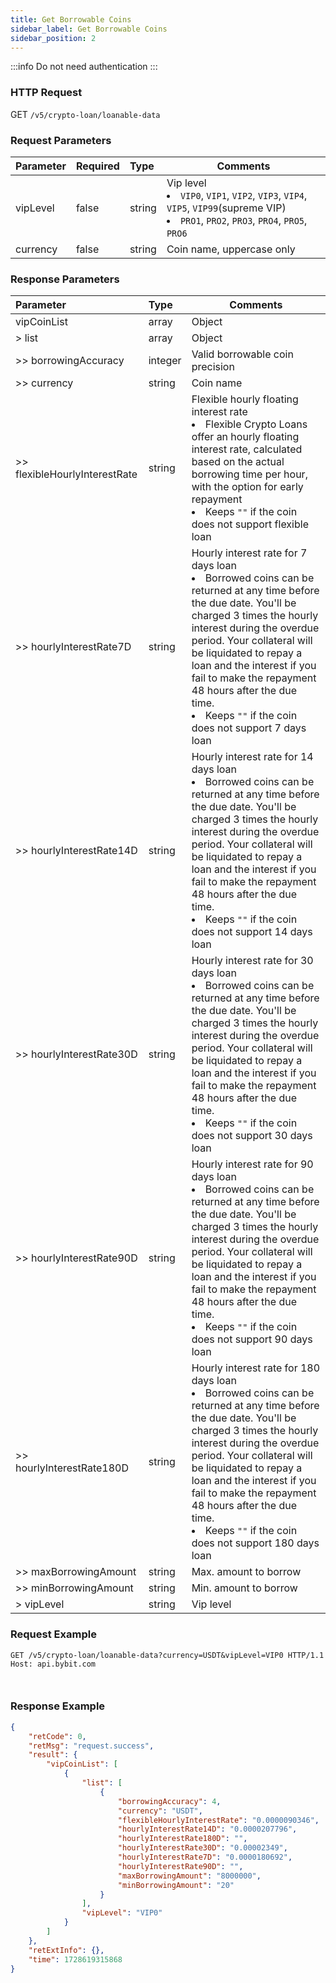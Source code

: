 ```yaml
---
title: Get Borrowable Coins
sidebar_label: Get Borrowable Coins
sidebar_position: 2
---
```

:::info
Do not need authentication
:::

### HTTP Request
GET `/v5/crypto-loan/loanable-data`

### Request Parameters
| Parameter | Required | Type | Comments|
|:----- |:-------|:-----|------ |
|vipLevel|false|string|Vip level <li>`VIP0`, `VIP1`, `VIP2`, `VIP3`, `VIP4`, `VIP5`, `VIP99`(supreme VIP)</li><li>`PRO1`, `PRO2`, `PRO3`, `PRO4`, `PRO5`, `PRO6`</li>|
|currency|false|string|Coin name, uppercase only |

### Response Parameters
| Parameter | Type | Comments|
|:----- |:-----|----- |
|vipCoinList|array|Object|
|> list|array |Object |
|>> borrowingAccuracy|integer |Valid borrowable coin precision|
|>> currency|string |Coin name|
|>> flexibleHourlyInterestRate|string |Flexible hourly floating interest rate<li>Flexible Crypto Loans offer an hourly floating interest rate, calculated based on the actual borrowing time per hour, with the option for early repayment</li><li>Keeps `""` if the coin does not support flexible loan</li>|
|>> hourlyInterestRate7D|string |Hourly interest rate for 7 days loan<li>Borrowed coins can be returned at any time before the due date. You'll be charged 3 times the hourly interest during the overdue period. Your collateral will be liquidated to repay a loan and the interest if you fail to make the repayment 48 hours after the due time.</li><li>Keeps `""` if the coin does not support 7 days loan</li>|
|>> hourlyInterestRate14D|string |Hourly interest rate for 14 days loan<li>Borrowed coins can be returned at any time before the due date. You'll be charged 3 times the hourly interest during the overdue period. Your collateral will be liquidated to repay a loan and the interest if you fail to make the repayment 48 hours after the due time.</li><li>Keeps `""` if the coin does not support 14 days loan</li>|
|>> hourlyInterestRate30D|string |Hourly interest rate for 30 days loan<li>Borrowed coins can be returned at any time before the due date. You'll be charged 3 times the hourly interest during the overdue period. Your collateral will be liquidated to repay a loan and the interest if you fail to make the repayment 48 hours after the due time.</li><li>Keeps `""` if the coin does not support 30 days loan</li>|
|>> hourlyInterestRate90D|string |Hourly interest rate for 90 days loan<li>Borrowed coins can be returned at any time before the due date. You'll be charged 3 times the hourly interest during the overdue period. Your collateral will be liquidated to repay a loan and the interest if you fail to make the repayment 48 hours after the due time.</li><li>Keeps `""` if the coin does not support 90 days loan</li>|
|>> hourlyInterestRate180D|string |Hourly interest rate for 180 days loan<li>Borrowed coins can be returned at any time before the due date. You'll be charged 3 times the hourly interest during the overdue period. Your collateral will be liquidated to repay a loan and the interest if you fail to make the repayment 48 hours after the due time.</li><li>Keeps `""` if the coin does not support 180 days loan</li>|
|>> maxBorrowingAmount|string |Max. amount to borrow|
|>> minBorrowingAmount|string |Min. amount to borrow|
|> vipLevel|string |Vip level |

### Request Example

<Tabs groupId="programming-languages">
<TabItem value="http" label="HTTP">

```http
GET /v5/crypto-loan/loanable-data?currency=USDT&vipLevel=VIP0 HTTP/1.1
Host: api.bybit.com
```

</TabItem>
<TabItem value="python" label="Python">

```python

```

</TabItem>

<TabItem value="Node" label="Node.js">

```n4js

```

</TabItem>
</Tabs>

### Response Example

```json
{
    "retCode": 0,
    "retMsg": "request.success",
    "result": {
        "vipCoinList": [
            {
                "list": [
                    {
                        "borrowingAccuracy": 4,
                        "currency": "USDT",
                        "flexibleHourlyInterestRate": "0.0000090346",
                        "hourlyInterestRate14D": "0.0000207796",
                        "hourlyInterestRate180D": "",
                        "hourlyInterestRate30D": "0.00002349",
                        "hourlyInterestRate7D": "0.0000180692",
                        "hourlyInterestRate90D": "",
                        "maxBorrowingAmount": "8000000",
                        "minBorrowingAmount": "20"
                    }
                ],
                "vipLevel": "VIP0"
            }
        ]
    },
    "retExtInfo": {},
    "time": 1728619315868
}
```
